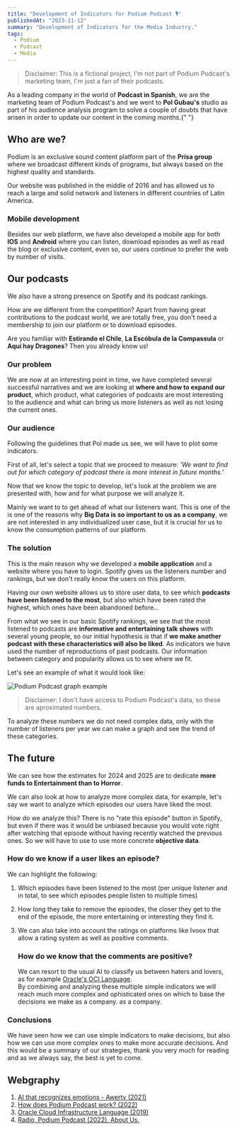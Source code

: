 ```yaml
---
title: "Development of Indicators for Podium Podcast 🎙"
publishedAt: "2023-11-12"
summary: "Development of Indicators for the Media Industry."
tags:
  - Podium
  - Podcast
  - Media
---
```


 
> Disclaimer: This is a fictional project, I'm not part of Podium Podcast's
  marketing team, I'm just a fan of their podcasts.
 
As a leading company in the world of **Podcast in Spanish**, we are the marketing
team of Podium Podcast's and we went to **Pol Gubau's** studio as part of his audience
analysis program to solve a couple of doubts that have arisen in order to update
our content in the coming months.{" "}

## Who are we?

Podium is an exclusive sound content platform part of the **Prisa group** where we broadcast different kinds of programs, but always based on the highest quality and standards.

Our website was published in the middle of 2016 and has allowed us to reach a large and solid network and listeners in different countries of Latin America.

### Mobile development

Besides our web platform, we have also developed a mobile app for both **IOS** and **Android** where you can listen, download episodes as well as read the blog or exclusive content, even so, our users continue to prefer the web by number of visits.

## Our podcasts

We also have a strong presence on Spotify and its podcast rankings.

How are we different from the competition? Apart from having great contributions to the podcast world, we are totally free, you don't need a membership to join our platform or to download episodes.

Are you familiar with **Estirando el Chile**, **La Escóbula de la Compassula** or **Aquí hay
Dragones**? Then you already know us!

### Our problem

We are now at an interesting point in time, we have completed several successful narratives and we are looking at **where and how to expand our product**, which product, what categories of podcasts are most interesting to the audience and what can bring us more listeners as well as not losing the current ones.

### Our audience

Following the guidelines that Pol made us see, we will have to plot some indicators.

First of all, let's select a topic that we proceed to measure: _'We want to find out for which category of podcast there is more interest in future months.'_

Now that we know the topic to develop, let's look at the problem we are presented with, how and for what purpose we will analyze it.

Mainly we want to to get ahead of what our listeners want. This is one of the is one of the reasons why **Big Data is so important to us as a company**, we are not interested in any individualized user case, but it is crucial for us to know the consumption patterns of our platform.

### The solution

This is the main reason why we developed a **mobile application** and a website where you have to login. Spotify gives us the listeners number and rankings, but we don't really know the users on this platform.

Having our own website allows us to store user data, to see which **podcasts have been listened to
the most**, but also which have been rated the highest, which ones have been abandoned before...

From what we see in our basic Spotify rankings, we see that the most listened to podcasts are **informative and entertaining talk shows** with several young people, so our initial hypothesis is that if **we make another podcast with these characteristics will also be liked**. As indicators we have used the number of reproductions of past podcasts. Our information between category and popularity allows us to see where we fit.

Let's see an example of what it would look like:

 
![Podium Podcast graph example](../../assets/media/blog/podiumPodcast/grafico.webp)

>  Disclaimer: I don't have access to Podium Podcast's data, so these are
  aproximated numbers.
 
To analyze these numbers we do not need complex data, only with the number of listeners per year we can make a graph and see the trend of these categories.

## The future

We can see how the estimates for 2024 and 2025 are to dedicate **more funds to Entertainment than to Horror**.

We can also look at how to analyze more complex data, for example, let's say we want to analyze which episodes our users have liked the most.

How do we analyze this? There is no "rate this episode" button in Spotify, but even if there was it would be unbiased because you would vote right after watching that episode without having recently watched the previous ones. So we will have to use to use more concrete **objective data**.

### How do we know if a user likes an episode?

We can highlight the following:

1. Which episodes have been listened to the most (per unique listener and in total, to see which episodes people listen to multiple times)

2. How long they take to remove the episodes, the closer they get to the end of the episode, the more entertaining or interesting they find it.

3. We can also take into account the ratings on platforms like Ivoox that allow a rating system as well as positive comments.
   ### How do we know that the comments are positive?
   We can resort to the usual AI to classify us between haters and lovers, as for example [Oracle's OCI Language](https://www.oracle.com/es/artificial-intelligence).  
   By combining and analyzing these multiple simple indicators we will reach much more complex and ophisticated ones on which to base the decisions we make as a company.
   as a company.

### Conclusions

We have seen how we can use simple indicators to make decisions, but also how we can use more complex ones to make more accurate decisions. And this would be a summary of our strategies, thank you very much for reading and as we always say, the best is yet to come.

## Webgraphy

1. [AI that recognizes emotions - Awerty (2021) ](https://awerty.net/blog/la-ia-que-reconoce-emociones-ya-esta-al-alcance-de-tu-mano)
2. [How does Podium Podcast work? (2022)](https://www.technologyreview.es/s/15603/la-ia-que-detecta-emociones-pseudociencia-for-border-control)
3. [Oracle Cloud Infrastructure Language (2019) ](https://www.oracle.com/es/artificial-intelligence)
4. [Radio, Podium Podcast (2022). About Us. ](https://www.podiumpodcast.com/sobre-nosotros/)
